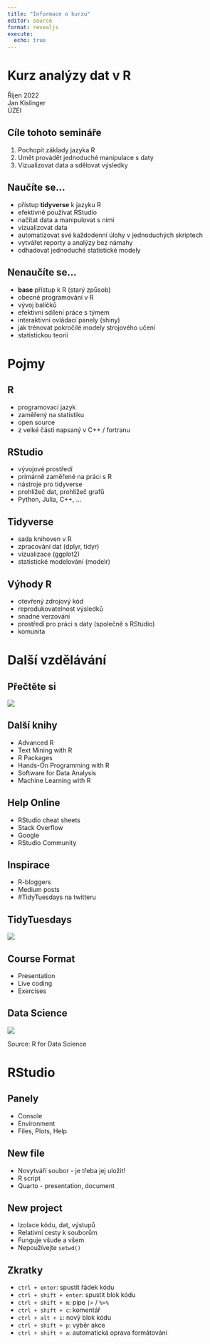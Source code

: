 ```yaml
---
title: "Informace o kurzu"
editor: source
format: revealjs
execute:
  echo: true
---
```


# Kurz analýzy dat v R

Říjen 2022 \
Jan Kislinger \
ÚZEI

## Cíle tohoto semináře

1. Pochopit základy jazyka R
2. Umět provádět jednoduché manipulace s daty
3. Vizualizovat data a sdělovat výsledky


## Naučíte se...

- přístup **tidyverse** k jazyku R
- efektivně používat RStudio
- načítat data a manipulovat s nimi
- vizualizovat data
- automatizovat své každodenní úlohy v jednoduchých skriptech
- vytvářet reporty a analýzy bez námahy
- odhadovat jednoduché statistické modely


## Nenaučíte se...

- **base** přístup k R (starý způsob)
- obecné programování v R
- vývoj balíčků
- efektivní sdílení práce s týmem
- interaktivní ovládací panely (shiny)
- jak trénovat pokročilé modely strojového učení
- statistickou teorii


# Pojmy

## R

- programovací jazyk
- zaměřený na statistiku
- open source
- z velké části napsaný v C++ / fortranu

## RStudio

- vývojové prostředí
- primárně zaměřené na práci s R
- nástroje pro tidyverse
- prohlížeč dat, prohlížeč grafů
- Python, Julia, C++, ...

## Tidyverse

- sada knihoven v R
- zpracování dat (dplyr, tidyr)
- vizualizace (ggplot2)
- statistické modelování (modelr)

## Výhody R

- otevřený zdrojový kód
- reprodukovatelnost výsledků
- snadné verzování
- prostředí pro práci s daty (společně s RStudio)
- komunita


# Další vzdělávání

## Přečtěte si

![](https://d33wubrfki0l68.cloudfront.net/b88ef926a004b0fce72b2526b0b5c4413666a4cb/24a30/cover.png){fig-align="center"}

## Další knihy

- Advanced R
- Text Mining with R
- R Packages
- Hands-On Programming with R
- Software for Data Analysis
- Machine Learning with R

## Help Online

- RStudio cheat sheets
- Stack Overflow
- Google
- RStudio Community


## Inspirace

- R-bloggers
- Medium posts
- #TidyTuesdays na twitteru


## TidyTuesdays

![](images/tidyTuesday.jpeg){fig-align="center"}


## Course Format

- Presentation
- Live coding
- Exercises


## Data Science

![](images/transform-visualize-model-loop.png){fig-align="center"}

Source: R for Data Science


# RStudio

## Panely

- Console
- Environment
- Files, Plots, Help

## New file

- Novytváří soubor - je třeba jej uložit!
- R script
- Quarto - presentation, document


## New project

- Izolace kódu, dat, výstupů
- Relativní cesty k souborům
- Funguje všude a všem
- Nepoužívejte `setwd()`


## Zkratky

- `ctrl + enter`: spustit řádek kódu
- `ctrl + shift + enter`: spustit blok kódu
- `ctrl + shift + m`: pipe `|>` / `%>%`
- `ctrl + shift + c`: komentář
- `ctrl + alt + i`: nový blok kódu
- `ctrl + shift + p`: výběr akce
- `ctrl + shift + a`: automatická oprava formátování


